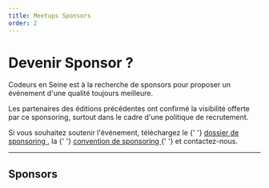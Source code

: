 ```yaml
---
title: Meetups Sponsors
order: 2
---
```



<OGImage path="/images/meetups/social.jpg" />

# Devenir Sponsor ?

Codeurs en Seine est à la recherche de sponsors pour proposer un
événement d'une qualité toujours meilleure.

Les partenaires des éditions précédentes ont confirmé la visibilité
offerte par ce sponsoring, surtout dans le cadre d'une politique de
recrutement.

<p>
  Si vous souhaitez soutenir l'événement, téléchargez le
  {' '}
  <A
    href="https://drive.google.com/file/d/1BCENZDDhQPDt7ACX2OF0hXq1513iPVXD/view?usp=sharing"
    target="_blank"
  >
    dossier de sponsoring
  </A>
  , la
  {' '}
  <A
    href="https://docs.google.com/document/d/1KgMSEcv3OSitJq53yfW-vNcb7RrH6rnEqgGWgMTlgy0/edit?usp=sharing"
    target="_blank"
  >
    convention de sponsoring
  </A>
  {' '}
  et contactez-nous.
</p>

---

## Sponsors

<MeetupSponsors />
